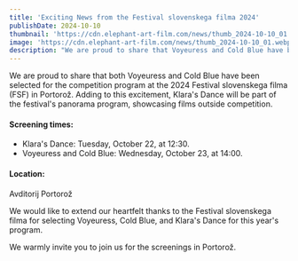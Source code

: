 ```yaml
---
title: 'Exciting News from the Festival slovenskega filma 2024'
publishDate: 2024-10-10
thumbnail: 'https://cdn.elephant-art-film.com/news/thumb_2024-10-10_01.webp'
image: 'https://cdn.elephant-art-film.com/news/thumb_2024-10-10_01.webp'
description: "We are proud to share that Voyeuress and Cold Blue have been selected to the competition programme and that Klara's Dance has been selected to panorama programme at the FSF 2024."
---
```


We are proud to share that both Voyeuress and Cold Blue have been selected for the competition program at the 2024 Festival slovenskega filma (FSF) in Portorož. Adding to this excitement, Klara's Dance will be part of the festival's panorama program, showcasing films outside competition.

#### Screening times:
- Klara's Dance: Tuesday, October 22, at 12:30.
- Voyeuress and Cold Blue: Wednesday, October 23, at 14:00.

#### Location:
Avditorij Portorož

We would like to extend our heartfelt thanks to the Festival slovenskega filma for selecting Voyeuress, Cold Blue, and Klara's Dance for this year's program.

We warmly invite you to join us for the screenings in Portorož.

